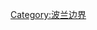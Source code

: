 {{Navbox with collapsible groups
|name = Polish borders
|title = {{Territorial changes PL header}}
|selected = {{{1|}}}
|liststyle = text-align:left;
|style = width:300px;float:right;

|group1 = [[第一次世界大战]]后
|list1  = [[1918至1919年大波兰起义|大波兰起义（1918年–1919年）]]<br>[[凡尔赛条约]]（1919年）<br>[[圣日耳曼条约]]（1919年）<br>[[苏瓦乌基条约]]（1920年）<br>[[里加条约]]（1921年）<br>[[西里西亚起义]]<br>[[波兰走廊]]

|group2 = [[第二次世界大战]]
|list2  = [[纳粹德国吞并的波兰领土]] <br>[[苏联吞并的波兰领土]] <br>[[二战时波兰领土行政区划|战时行政区划]]<br>[[德黑兰会议]]（1943年）<br>[[雅尔塔会议]]（1945年） 

|group3 = [[第二次世界大战]]后
|list3  = [[波茨坦会议]]（1945年）<br>[[兹戈热莱茨条约]]（1950年）<br>[[1951年苏联－波兰领土交换|波苏边界线调整条约]]（1951年）<br>[[华沙条约 (1970年)|华沙条约（1970年）]] <br>[[最终解决德国问题条约|二加四条约]]（1990年） <br>[[德波邊界條約]]（1990年）

|group4 = 地区
|list4  = [[波兰前东部领土|前东部领土]]<br>[[波兰西部领土|西部领土]]<br>[[收复领土]]<br>[[德国前东部领土]]<br>[[扎奥尔杰]]

|group5 = 分界线
|list5  = [[寇松线]]（1920年）<br>[[奥德河-尼斯河线]]（1950年-1990年）

|group6 = 邻国
|list6  = [[德國領土變遷|德国领土变更]]<br>[[波罗的海国家领土变更]]
}}<noinclude>

[[Category:波兰边界]]
</noinclude>
